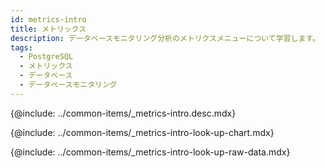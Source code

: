```yaml
---
id: metrics-intro
title: メトリックス
description: データベースモニタリング分析のメトリクスメニューについて学習します。
tags:
  - PostgreSQL
  - メトリックス
  - データベース
  - データベースモニタリング
---
```



<Note product='PostgreSQL' link='../postgresql-v1/metrics-intro' />

<!-- 概要 -->

{@include: ../common-items/_metrics-intro.desc.mdx}

<IntroExam category='db_postgresql_counter'/>

<ProdImg img='metrics-example-00.png' desc=''/>

<!-- メトリクスチャートを照会する-->

{@include: ../common-items/_metrics-intro-look-up-chart.mdx}  

<LookupchartDesc metric='Active_sessions' category='db_postgresql_counter' />

<!-- メトリクスRaw Dataを照会する-->

{@include: ../common-items/_metrics-intro-look-up-raw-data.mdx}  
